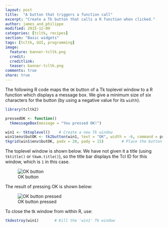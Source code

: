 ```yaml
---
layout: post
title:  "A button that triggers a function call"
excerpt: "Create a Tk button that calls a R function when clicked."
author: james_and_philippe
modified: 2015-12-09
categories: [tcltk, recipes]
section: "Basic widgets"
tags: [tcltk, GUI, programming]
image:
  feature: banner-tcltk.png
  credit: 
  creditlink: 
  teaser: banner-tcltk.png
comments: true
share: true
---
```


The following R code maps the `OK` button of a Tk toplevel window to a R function which displays a message box. We give a minimum size of six characters for the button (by using a negative value for its `width`).

```r
library(tcltk2)

pressedOK <- function()
  tkmessageBox(message = "You pressed OK!")

win1 <- tktoplevel()	# Create a new Tk window
win1$env$butOK <- tk2button(win1, text = "OK", width = -6, command = pressedOK)
tkgrid(win1$env$butOK, padx = 20, pady = 15)		# Place the button on the window
```

The toplevel window is shown below. We have not given it a title (using `tktitle()` or `tkwm.title()`), so the title bar displays the Tcl ID for this window, which is `1` in this case.

![OK button]({{ site.images }}/recipes-tcltk/button.png)

The result of pressing OK is shown below:

![OK button pressed]({{ site.images }}/recipes-tcltk/button2.png)

To close the tk window from within R, use:

```r
tkdestroy(win1)       # Kill the 'win1' Tk window
```
